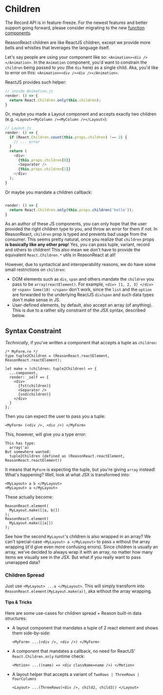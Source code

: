 
# Children

<aside class="warning">
The Record API is in feature-freeze. For the newest features and better support going forward, please consider migrating to the new <a href="/docs/reason-react/latest/components">function components</a>.
</aside>

ReasonReact children are like ReactJS children, except we provide more bells and whistles that leverages the language itself.

Let's say people are using your component like so: `<Animation><div /></Animation>`. In the `Animation` component, you'd want to constrain the `children` being passed to you (the `div` here) as a single child. Aka, you'd like to error on this: `<Animation><div /><div /></Animation>`.

ReactJS provides such helper:

```js
// inside Animation.js
render: () => {
  return React.Children.only(this.children);
}
```

Or, maybe you made a Layout component and accepts exactly two children (e.g. `<Layout><MyColumn /><MyColumn /></Layout>`):

```js
// Layout.js
render: () => {
  if (React.Children.count(this.props.children) !== 2) {
    // ... error
  }
  return (
    <div>
      {this.props.children[0]}
      <Separator />
      {this.props.children[1]}
    </div>
  );
}
```

Or maybe you mandate a children callback:

```js

render: () => {
  return React.Children.only(this.props.children('hello'));
}
```

As an author of these JS components, you can only hope that the user provided the right children type to you, and throw an error for them if not. In ReasonReact, `children` prop is typed and prevents bad usage from the consumer. This seems pretty natural, once you realize that `children` props **is basically like any other prop**! Yes, you can pass tuple, variant, record and others to children! This also mean we don't have to provide the equivalent `React.Children.*` utils in ReasonReact at all!

However, due to syntactical and interoperability reasons, we do have some small restrictions on `children`:

- DOM elements such as `div`, `span` and others mandate the `children` you pass to be `array(reactElement)`. For example, `<div> [1, 2, 3] </div>` or `<span> Some(10) </span>` don't work, since the `list` and the `option` are forwarded to the underlying ReactJS `div`/`span` and such data types don't make sense in JS.
- User-defined elements, by default, also accept an array (of anything). This is due to a rather silly constraint of the JSX syntax, described below.

## Syntax Constraint

_Technically_, if you've written a component that accepts a tuple as `children`:

```reason
/* MyForm.re */
type tuple2Children = (ReasonReact.reactElement, ReasonReact.reactElement);

let make = (children: tuple2Children) => {
  ...component,
  render: _self => {
    <div>
      {fst(children)}
      <Separator />
      {snd(children)}
    </div>
  }
};
```

Then you can expect the user to pass you a tuple:

```reason
<MyForm> (<div />, <div />) </MyForm>
```

This, however, will give you a type error:

```
This has type:
  array('a)
But somewhere wanted:
  tuple2Children (defined as (ReasonReact.reactElement, ReasonReact.reactElement))
```

It means that `MyForm` is expecting the tuple, but you're giving `array` instead! What's happening? Well, look at what JSX is transformed into:

```reason
<MyLayout> a b </MyLayout>
<MyLayout> a </MyLayout>
```

These actually become:

```reason
ReasonReact.element(
  MyLayout.make([|a, b|])
);
ReasonReact.element(
  MyLayout.make([|a|])
);
```

See how the second `MyLayout`'s children is also wrapped in an array? We can't special-case `<MyLayout> a </MyLayout>` to pass `a` without the array wrapping (it'd give even more confusing errors). Since children is usually an array, we've decided to always wrap it with an array, no matter how many items we visually see in the JSX. But what if you really want to pass unwrapped data?

### Children Spread

Just use `<MyLayout> ...a </MyLayout>`. This will simply transform into `ReasonReact.element(MyLayout.make(a))`, aka without the array wrapping.

#### Tips & Tricks

Here are some use-cases for children spread + Reason built-in data structures:

- A layout component that mandates a tuple of 2 react element and shows them side-by-side:

  ```reason
  <MyForm> ...(<div />, <div />) </MyForm>
  ```

- A component that mandates a callback, no need for ReactJS' `React.Children.only` runtime check:

  ```reason
  <Motion> ...((name) => <div className=name />) </Motion>
  ```

- A layout helper that accepts a variant of `TwoRows | ThreeRows | FourColumns`

  ```reason
  <Layout> ...(ThreeRows(<div />, child2, child3)) </Layout>
  ```
